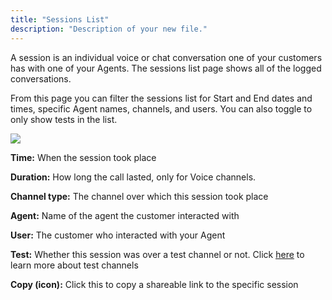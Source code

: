 ```yaml
---
title: "Sessions List"
description: "Description of your new file."
---
```


A session is an individual voice or chat conversation one of your customers has with one of your Agents. The sessions list page shows all of the logged conversations. 

From this page you can filter the sessions list for Start and End dates and times, specific Agent names, channels, and users. You can also toggle to only show tests in the list.

![](mintlify/images/sessiondetails.jpg)

**Time:** When the session took place

**Duration:** How long the call lasted, only for Voice channels.

**Channel type:** The channel over which this session took place

**Agent:** Name of the agent the customer interacted with

**User:** The customer who interacted with your Agent

**Test:** Whether this session was over a test channel or not. Click [<u>here</u>](https://docs.syllable.ai/workspaces/SessionConfig) to learn more about test channels

**Copy (icon):** Click this to copy a shareable link to the specific session &#x20;